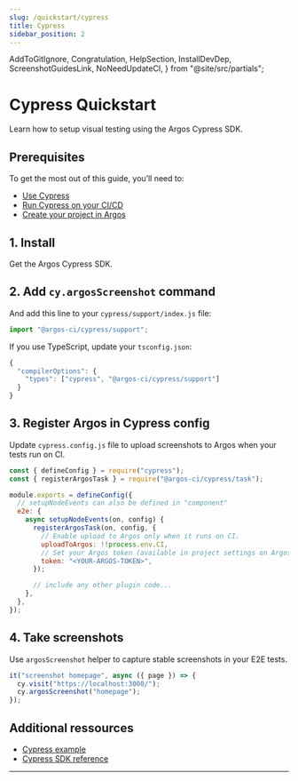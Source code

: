 ```yaml
---
slug: /quickstart/cypress
title: Cypress
sidebar_position: 2
---
```


  AddToGitIgnore,
  Congratulation,
  HelpSection,
  InstallDevDep,
  ScreenshotGuidesLink,
  NoNeedUpdateCI,
} from "@site/src/partials";

# Cypress Quickstart

Learn how to setup visual testing using the Argos Cypress SDK.

## Prerequisites

To get the most out of this guide, you’ll need to:

- [Use Cypress](https://docs.cypress.io/guides/getting-started/installing-cypress)
- [Run Cypress on your CI/CD](https://playwright.dev/docs/ci-intro#on-pushpull_request)
- [Create your project in Argos](https://app.argos-ci.com/new)

## 1. Install

Get the Argos Cypress SDK.

<InstallDevDep dependency="@argos-ci/cypress" showCliLink />

## 2. Add `cy.argosScreenshot` command

And add this line to your `cypress/support/index.js` file:

```js cypress/support/index.js
import "@argos-ci/cypress/support";
```

If you use TypeScript, update your `tsconfig.json`:

```js
{
  "compilerOptions": {
    "types": ["cypress", "@argos-ci/cypress/support"]
  }
}
```

## 3. Register Argos in Cypress config

Update `cypress.config.js` file to upload screenshots to Argos when your tests run on CI.

```js cypress.config.js
const { defineConfig } = require("cypress");
const { registerArgosTask } = require("@argos-ci/cypress/task");

module.exports = defineConfig({
  // setupNodeEvents can also be defined in "component"
  e2e: {
    async setupNodeEvents(on, config) {
      registerArgosTask(on, config, {
        // Enable upload to Argos only when it runs on CI.
        uploadToArgos: !!process.env.CI,
        // Set your Argos token (available in project settings on Argos).
        token: "<YOUR-ARGOS-TOKEN>",
      });

      // include any other plugin code...
    },
  },
});
```

<NoNeedUpdateCI />

## 4. Take screenshots

Use <code>argosScreenshot</code> helper to capture stable screenshots in your E2E tests.

```js title="cypress/e2e/homepage.cy.js"
it("screenshot homepage", async ({ page }) => {
  cy.visit("https://localhost:3000/");
  cy.argosScreenshot("homepage");
});
```

<AddToGitIgnore path="/cypress/screenshots" />
<ScreenshotGuidesLink />
<Congratulation />

## Additional ressources

- [Cypress example](https://github.com/argos-ci/argos/tree/main/examples/cypress)
- [Cypress SDK reference](/cypress)

---

<HelpSection />
